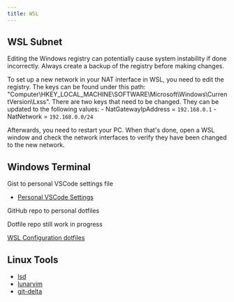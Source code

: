 ```yaml
---
title: WSL
---
```


## WSL Subnet

<Warning>
Editing the Windows registry can potentially cause system instability if done incorrectly. Always create a backup of the registry before making changes.
</Warning>

To set up a new network in your NAT interface in WSL, you need to edit the registry.
The keys can be found under this path: "Computer\HKEY_LOCAL_MACHINE\SOFTWARE\Microsoft\Windows\CurrentVersion\Lxss".
There are two keys that need to be changed. They can be updated to the following values:
    - NatGatewayIpAddress   = `192.168.0.1`
    - NatNetwork            = `192.168.0.0/24`

Afterwards, you need to restart your PC. When that's done, open a WSL window and check the network interfaces to verify they have been changed to the new network.

## Windows Terminal

Gist to personal VSCode settings file

- [Personal VSCode Settings](https://gist.github.com/RelativeSure/60b590d1795521ef9d213c83afd16066)

GitHub repo to personal dotfiles

<Warning>
Dotfile repo still work in progress
</Warning>

[WSL Configuration dotfiles](https://github.com/RelativeSure/wsl-configuration)

## Linux Tools

- [lsd](https://github.com/lsd-rs/lsd)
- [lunarvim](https://www.lunarvim.org)
- [git-delta](https://github.com/dandavison/delta)
